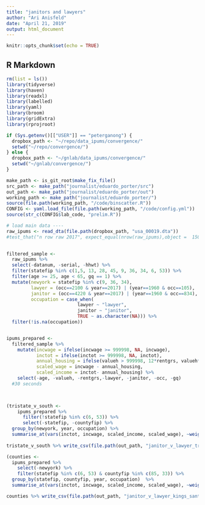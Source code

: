 ```yaml
---
title: "janitors and lawyers"
author: "Ari Anisfeld"
date: "April 21, 2019"
output: html_document
---
```


```r
knitr::opts_chunk$set(echo = TRUE)
```

## R Markdown
```r
rm(list = ls())
library(tidyverse)
library(haven)
library(readxl)
library(labelled)
library(yaml)
library(broom)
library(gridExtra)
library(rprojroot)

if (Sys.getenv()[["USER"]] == "peterganong") {
  dropbox_path <- "~/repo/data_ipums/convergence/"
  setwd("~/repo/convergence/")
} else {
  dropbox_path <- "~/gnlab/data_ipums/convergence/"
  setwd("~/gnlab/convergence/")
}

make_path <- is_git_root$make_fix_file()
src_path <- make_path("journalist/eduardo_porter/src")
out_path <- make_path("journalist/eduardo_porter/out")
working_path <- make_path("journalist/eduardo_porter/")
source(file.path(working_path, "/code/binscatter.R"))
CONFIG <- yaml.load_file(file.path(working_path, "/code/config.yml"))
source(str_c(CONFIG$lab_code, "prelim.R"))

```

```r
# load main data ----
raw_ipums <- read_dta(file.path(dropbox_path, "usa_00019.dta")) 
#test_that("n row raw 2017", expect_equal(nrow(raw_ipums),object =  15014706))
 
```

```r
filtered_sample <-
  raw_ipums %>%    
  select(-datanum, -serial, -hhwt) %>%
  filter(statefip %in% c(1,5, 13, 28, 45, 9, 36, 34, 6, 53)) %>%
  filter(age >= 25, age < 65, gq == 1) %>%
  mutate(newyork = statefip %in% c(9, 36, 34),
         lawyer = (occ==2100 & year==2017) | (year==1960 & occ==105), 
         janitor = (occ==4220 & year==2017) | (year==1960 & occ==834),
         occupation = case_when(
                          lawyer ~ "lawyer",
                          janitor ~ "janitor",
                          TRUE ~ as.character(NA))) %>%
  filter(!is.na(occupation))


ipums_prepared <-
  filtered_sample %>%
    mutate(incwage = ifelse(incwage >= 999998, NA, incwage),
           inctot = ifelse(inctot >= 999998, NA, inctot),
           annual_housing = ifelse(valueh > 999998, 12*rentgrs, valueh*.05),
           scaled_wage = incwage - annual_housing,
           scaled_income = inctot- annual_housing) %>% 
    select(-age, -valueh, -rentgrs,-lawyer, -janitor, -occ, -gq)
  #30 seconds

  

(tristate_v_south <-
    ipums_prepared %>%
      filter(!statefip %in% c(6, 53)) %>%
      select(-statefip, -countyfip) %>%
  group_by(newyork, year, occupation) %>%
  summarise_at(vars(inctot, incwage, scaled_income, scaled_wage), ~weighted.mean(., w=perwt, na.rm=TRUE)))
  
tristate_v_south %>% write_csv(file.path(out_path, "janitor_v_lawyer_tristate_v_south.csv"))

```


``` r
(counties <-
  ipums_prepared %>%
    select(-newyork) %>%
    filter(statefip %in% c(6, 53) & countyfip %in% c(85, 33)) %>%
  group_by(statefip, countyfip, year, occupation)  %>%
  summarise_at(vars(inctot, incwage, scaled_income, scaled_wage), ~weighted.mean(., w=perwt)))

counties %>% write_csv(file.path(out_path, "janitor_v_lawyer_kings_santa_clara.csv"))
```